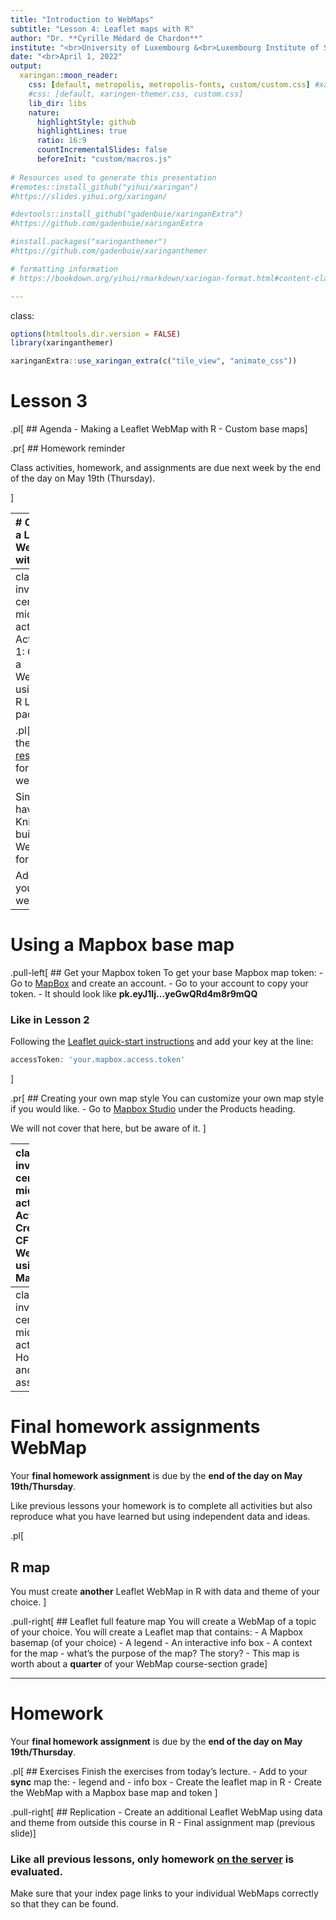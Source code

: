 ```yaml
---
title: "Introduction to WebMaps"
subtitle: "Lesson 4: Leaflet maps with R"
author: "Dr. **Cyrille Médard de Chardon**"
institute: "<br>University of Luxembourg &<br>Luxembourg Institute of Socio-Economic Research (LISER)"
date: "<br>April 1, 2022"
output:
  xaringan::moon_reader:
    css: [default, metropolis, metropolis-fonts, custom/custom.css] #xaringan-themer.css
    #css: [default, xaringen-themer.css, custom.css]
    lib_dir: libs
    nature:
      highlightStyle: github
      highlightLines: true
      ratio: 16:9
      countIncrementalSlides: false
      beforeInit: "custom/macros.js"
      
# Resources used to generate this presentation
#remotes::install_github("yihui/xaringan")
#https://slides.yihui.org/xaringan/

#devtools::install_github("gadenbuie/xaringanExtra")
#https://github.com/gadenbuie/xaringanExtra

#install.packages("xaringanthemer")
#https://github.com/gadenbuie/xaringanthemer

# formatting information
# https://bookdown.org/yihui/rmarkdown/xaringan-format.html#content-classes

---
```

class: 
```r
options(htmltools.dir.version = FALSE)
library(xaringanthemer)
```

```r
xaringanExtra::use_xaringan_extra(c("tile_view", "animate_css"))
```

# Lesson 3

.pl[
## Agenda
- Making a Leaflet WebMap with R
- Custom base maps
]

.pr[
## Homework reminder

Class activities, homework, and assignments are due next week by the end of the day on May 19th (Thursday).

]

---
# Create a Leaflet WebMap with R

.pull-left[
We will quickly demonstrate how you can create a WebMap with the R KnitR package.

Create a new Rstudio project and add the `RLeaflet.Rmd` document to it, then open it in RStudio.

You will likely need to install the KnitR, and Rgdal packages - do so.

This file is a mark-down file (the same used to create this lesson content) that allows the easy styling of text into HTML. The `R` component allows the blending of R code with HTML (or PDF and other formats). This allows you to embed a narrative for your map very easily.

To test the code simply click the `Knit` button in the toolbar above your code.

This will create an HTML file in the same location as your Rmd file.
]

.pr[
You can see the full [documentation for making WebMaps with Leaflet in R](https://rstudio.github.io/leaflet/).

The code is relatively simple and requires many of the same inputs as done using JS.

.ts[
```R
leaflet(width='100%') %>% 
  setView(lng=lux_lng,lat=lux_lat, zoom=9) %>% 
  addTiles() %>% 
  addMarkers(lng=points_lng, lat=points_lat, popup=popup_content)
```
]
]

---
class: inverse, center, middle, activity
# Activity 1: Create a WebMap using the R Leaflet package

.pl[
See the [resources](rsrcs/l4/lesson4.zip) for this week.

Simply having Knitr build the WebMap for you.

Add it to your website.
]

---
# Using a Mapbox base map

.pull-left[
## Get your Mapbox token
To get your base Mapbox map token:
- Go to [MapBox](https://www.mapbox.com/) and create an account.
- Go to your account to copy your token.
  - It should look like **pk.eyJ1Ij...yeGwQRd4m8r9mQQ**

### Like in Lesson 2
Following the [Leaflet quick-start instructions](https://leafletjs.com/examples/quick-start/#setting-up-the-map) and add your key at the line:
```js
accessToken: 'your.mapbox.access.token'
```

]

.pr[
## Creating your own map style
You can customize your own map style if you would like.
- Go to [Mapbox Studio](https://studio.mapbox.com/) under the Products heading.

We will not cover that here, but be aware of it.
]
 
---
class: inverse, center, middle, activity
# Activity 2: Create a CFL WebMap using Mapbox

.pl[
See the [resources](rsrcs/l4/lesson4.zip) for this week.

Use the CFL GeoJSON data to display Luxembourg's:
- Train lines
- Train stations
- Train tunnels

Use the Mapbox basemap.
]

.pr[
The easiest option is to use the [async method](Lesson3.html) for loading multiple GeoJSON data sets to your WebMap.

**Remember this will only function when on your server**
]

---
class: inverse, center, middle, activity
# Homework and final assignment

---
# Final homework assignments WebMap

Your **final homework assignment** is due by the **end of the day on May 19th/Thursday**.

Like previous lessons your homework is to complete all activities but also reproduce what you have learned but using independent data and ideas.

.pl[

## R map
You must create **another** Leaflet WebMap in R with data and theme of your choice.
]

.pull-right[
## Leaflet full feature map
You will create a WebMap of a topic of your choice.
You will create a Leaflet map that contains:
- A Mapbox basemap (of your choice)
- A legend
- An interactive info box
- A context for the map - what's the purpose of the map? The story?
- This map is worth about a **quarter** of your WebMap course-section grade
]

---

# Homework

Your **final homework assignment** is due by the **end of the day on May 19th/Thursday**.

.pl[
## Exercises
Finish the exercises from today's lecture.
- Add to your **sync** map the:
  - legend and
  - info box
- Create the leaflet map in R
- Create the WebMap with a Mapbox base map and token 
]

.pull-right[
## Replication
- Create an additional Leaflet WebMap using data and theme from outside this course in R
- Final assignment map (previous slide)
]

### **Like all previous lessons, only homework [on the server](http://167.99.221.7/) is evaluated.**

Make sure that your index page links to your individual WebMaps correctly so that they can be found.

